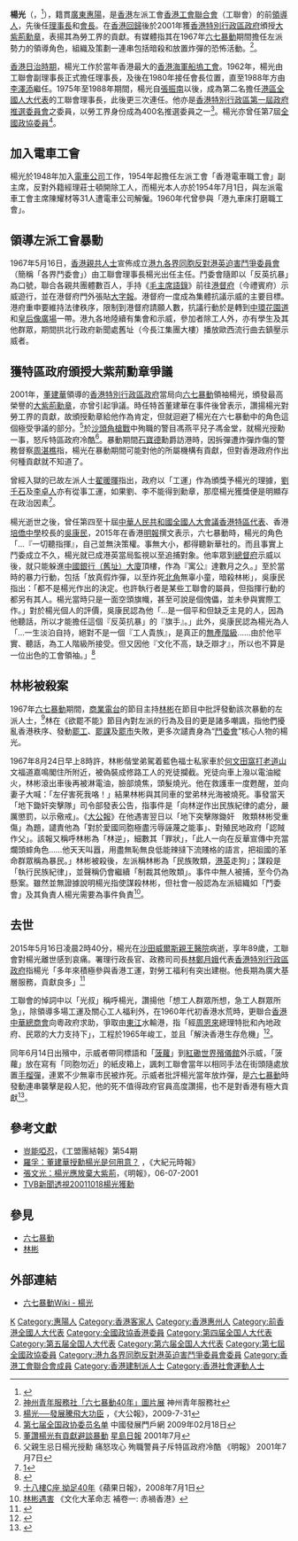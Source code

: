 {{otheruses|杨光}}
{{Infobox officeholder
| 前綴尊稱     = [[尊敬的#香港|The Honourable]]
| name         = Yeung Kwong<br />楊光
| image        = Yeung_Kwong.jpg
| office       = {{FTU}}會長
| term_start   = 1980年
| term_end     = 1988年
| predecessor  = [[陳耀材|陳耀材]]
| successor    = [[李澤添|李澤添]]
| office1      = {{FTU}}理事長
| term_start1  = 1962年
| term_end1    = 1980年
| predecessor1 = [[李生|李生]]
| successor1   = [[潘江偉|潘江偉]]
| office2      = [[港九各界同胞反對港英迫害鬥爭委員會|香港鬥委會]]主任
| deputy2      = [[費彝民|費彝民]]、[[謝鴻惠|謝鴻惠]]、[[黃建立|黃建立]]、[[王寬誠|王寬誠]]
| leader2      = [[梁威林|梁威林]]（中共港澳工委書記）
| term_start2  = 1967年5月16日
| term_end2    = 1967年12月
| birth_date   = 1926年
| birth_place  = {{HKG-1910}}
| death_date   = {{death date and age|2015|5|16|1926|1|1}} 
| death_place  = {{HKG}}[[沙田_(香港)|沙田]][[威爾斯親王醫院|威爾斯親王醫院]]
| party        = {{FTU}}
| educate = 
}}

'''楊光'''{{大紫荊}}（{{lang-en|Yeung Kwong}}，{{bd|1926年||2015年|5月16日|catIdx=Y楊}}<ref>{{cite web |url=http://rthk.hk/rthk/news/expressnews/20150516/news_20150516_55_1100064.htm |title=工聯會前會長楊光病逝 享年89歲 |publisher=[[香港電台|香港電台]] |date=2015年5月16日 |deadurl=yes |archiveurl=https://web.archive.org/web/20150518103427/http://rthk.hk/rthk/news/expressnews/20150516/news_20150516_55_1100064.htm |archivedate=2015年5月18日 }}{{zh-hant}}</ref>），籍貫[[廣東省_(中華民國)|廣東]][[惠陽|惠陽]]，是[[香港|香港]]左派工會[[香港工會聯合會|香港工會聯合會]]（工聯會）的前[[政黨領袖|領導人]]，先後任[[理事長|理事長]]和[[會長|會長]]。在[[香港回歸|香港回歸]]後於2001年獲[[香港特別行政區政府|香港特別行政區政府]]頒授[[大紫荊勳章|大紫荊勳章]]，表揚其為勞工界的貢獻。有媒體指其在1967年[[六七暴動|六七暴動]]期間擔任左派勢力的領導角色，組織及策劃一連串包括暗殺和放置炸彈的恐怖活動。<ref>[http://www.chinayouth.org.hk/20070506/catalogue.html 神州青年服務社「六七暴動40年」圖片展] {{Wayback|url=http://www.chinayouth.org.hk/20070506/catalogue.html |date=20071113233724 }}神州青年服務社</ref>。

[[香港日治時期|香港日治時期]]，楊光工作於當年香港最大的[[香港海軍船塢工會|香港海軍船塢工會]]。1962年，楊光由工聯會副理事長正式擔任理事長，及後在1980年接任會長位置，直至1988年方由[[李澤添|李澤添]]繼任。1975年至1988年期間，楊光自[[張振南|張振南]]以後，成為第二名擔任[[港區全國人大代表|港區全國人大代表]]的工聯會理事長，此後更三次連任。他亦是[[香港特別行政區第一屆政府推選委員會|香港特別行政區第一屆政府推選委員會]]之委員，以勞工界身份成為400名推選委員之一<ref>[http://www.takungpao.com/news/09/07/31/zuguo01-1119983.htm 楊光──發展騰飛大功臣] {{webarchive|url=https://web.archive.org/web/20091028020629/http://www.takungpao.com/news/09/07/31/zuguo01-1119983.htm |date=2009-10-28 }}，《大公報》，2009-7-31</ref>。楊光亦曾任第7屆[[中國人民政治協商會議全國委員會香港地區委員|全國政協委員]]<ref>[http://cn.chinagate.cn/indepths/2009-02/18/content_17299113_2.htm 第七届全国政协委员名单] {{Wayback|url=http://cn.chinagate.cn/indepths/2009-02/18/content_17299113_2.htm |date=20121116103628 }} 中國發展門戶網 2009年02月18日</ref>。

== 加入電車工會 ==
楊光於1948年加入[[香港電車有限公司|電車公司]]工作，1954年起擔任左派工會「香港電車職工會」副主席，反對外籍經理莊士頓開除工人，而楊光本人亦於1954年7月1日，與左派電車工會主席陳耀材等31人遭電車公司解僱。1960年代曾參與「港九車床打磨職工會」。

== 領導左派工會暴動 ==
{{seealso|六七暴動}}
1967年5月16日，[[香港親共人士|香港親共人士]]宣佈成立[[港九各界同胞反對港英迫害鬥爭委員會|港九各界同胞反對港英迫害鬥爭委員會]]（簡稱「各界鬥委會」）由工聯會理事長楊光出任主任。鬥委會隨即以「反英抗暴」為口號，聯合各親共團體數百人，手持《[[毛主席語錄|毛主席語錄]]》前往[[港督府|港督府]]（今禮賓府）示威遊行，並在港督府門外張貼[[大字報|大字報]]。港督府一度成為集體抗議示威的主要目標。港府重申要維持法律秩序，限制到港督府請願人數，抗議行動於是轉到[[中環|中環]][[花園道|花園道]]和[[皇后像廣場|皇后像廣場]]一帶。港九各地陸續有集會和示威，參加者除工人外，亦有學生及其他群眾，期間拱北行政府新聞處舊址（今長江集團大樓）播放歐西流行曲去鎮壓示威者。

== 獲特區政府頒授大紫荊勳章爭議 ==
2001年，[[董建華|董建華]]領導的[[香港特別行政區政府|香港特別行政區政府]]當局向[[六七暴動|六七暴動]]領袖楊光，頒發最高榮譽的[[大紫荊勳章|大紫荊勳章]]，亦曾引起爭議。時任特首董建華在事件後曾表示，讚揚楊光對勞工界的貢獻，故頒授勳章給他作為肯定，但就迴避了楊光在六七暴動中的角色這個極受爭議的部分。<ref>[http://www.singtao.com/archive/fullstory.asp?andor=or&year1=2001&month1=7&day1=10&year2=2001&month2=7&day2=10&category=all&id=20010710a09&keyword1=&keyword2= 董讚楊光有貢獻避談暴動] {{Webarchive|url=https://archive.is/20120909221245/http://www.singtao.com/archive/fullstory.asp?andor=or&year1=2001&month1=7&day1=10&year2=2001&month2=7&day2=10&category=all&id=20010710a09&keyword1=&keyword2= |date=2012-09-09 }}[[星島日報|星島日報]] 2001年7月</ref>於[[沙頭角槍戰|沙頭角槍戰]]中殉職的警目馮燕平兒子馮金堂，就楊光授勳一事，怒斥特區政府冷酷<ref>父親生忌日楊光授勳 痛怒攻心 殉職警員子斥特區政府冷酷 《明報》 2001年7月7日</ref>。暴動期間[[石寶德|石寶德]]勳爵訪港時，因拆彈遭炸彈炸傷的警務督察[[周湛樵|周湛樵]]指，楊光在暴動期間可能對他的所屬機構有貢獻，但對香港政府作出何種貢獻就不知道了。

曾經入獄的已故左派人士[[翟暖暉|翟暖暉]]指出，政府以「工運」作為頒獎予楊光的理據，[[劉千石|劉千石]]及[[李卓人|李卓人]]亦有從事工運，如果劉、李不能得到勳章，那麼楊光獲獎便是明顯存在政治因素<ref>[http://www.alliance.org.hk/info/news/wp/?p=632]{{dead link|date=2018年3月 |bot=InternetArchiveBot |fix-attempted=yes }}</ref>。

楊光逝世之後，曾任第四至十屆[[中華人民共和國|中華人民共和國]][[香港特別行政區全國人民代表大會代表|全國人大會議香港特區代表]]、香港[[培僑中學|培僑中學]]校長的[[吳康民|吳康民]]，2015年在香港[[明報|明報]]撰文表示，六七暴動時，楊光的角色「...『一切聽指揮』，自己並無決策權。事無大小，都得聽新華社的。而且事實上鬥委成立不久，楊光就已成港英當局監視以至追捕對象。他率眾到[[香港總督府|總督府]]示威以後，就只能躲進[[中國銀行大廈_(香港)|中國銀行（舊址）大廈]]頂樓，作為『寓公』達數月之久。」至於當時的暴力行動，包括「放真假炸彈，以至炸死[[北角|北角]]無辜小童，暗殺林彬」，吳康民指出：「都不是楊光作出的決定。也許執行者是某些工聯會的屬員，但指揮行動的都另有其人。楊光當時只是一面空頭旗幟，甚至可說是個傀儡，並未參與實際工作。」對於楊光個人的評價，吳康民認為他「...是一個平和但缺乏主見的人，因為他聽話，所以才能擔任這個『反英抗暴」的『旗手』。」此外，吳康民認為楊光為人「...一生淡泊自持，絕對不是一個『工人貴族』，是真正的[[無產階級|無產階級]]......由於他平實、聽話，為工人階級所接受。但又因他『文化不高，缺乏辯才』，所以也不算是一位出色的工會領袖。」<ref>{{Cite web |url=http://news.mingpao.com/pns/%E5%90%B3%E5%BA%B7%E6%B0%91%EF%B9%95%E7%82%BA%E6%A5%8A%E5%85%89%E8%BE%A8%E8%AA%A3%20%E9%82%84%E3%80%8C%E5%85%AD%E4%B8%83%E3%80%8D%E7%9C%9F%E7%9B%B8/web_tc/article/20150519/s00012/1431972430734 |title=吳康民﹕為楊光辨誣 還「六七」真相 - 20150519 - 觀點 - 觀點 - 明報新聞網 |accessdate=2015-05-20 |archive-date=2015-05-21 |archive-url=https://web.archive.org/web/20150521074421/http://news.mingpao.com/pns/%E5%90%B3%E5%BA%B7%E6%B0%91%EF%B9%95%E7%82%BA%E6%A5%8A%E5%85%89%E8%BE%A8%E8%AA%A3%20%E9%82%84%E3%80%8C%E5%85%AD%E4%B8%83%E3%80%8D%E7%9C%9F%E7%9B%B8/web_tc/article/20150519/s00012/1431972430734 |dead-url=no }}</ref>

== 林彬被殺案 ==
1967年[[六七暴動|六七暴動]]期間，[[商業電台|商業電台]]的節目主持[[林彬_(播音员)|林彬]]在節目中批評發動該次暴動的左派人士，<ref>[http://hk.apple.nextmedia.com/template/apple_sub/art_main.php?iss_id=20080701&sec_id=38164&subsec_id=11236448&art_id=11294678  十八樓C座 拗足40年]《蘋果日報》，2008年7月1日</ref>林在《欲罷不能》節目內對左派的行為及目的更是諸多嘲諷，指他們擾亂香港秩序、發動[[罷工|罷工]]、[[罷課|罷課]]及[[罷市|罷市]]失敗，更多次譴責身為“[[鬥委會|鬥委會]]”核心人物的楊光。

1967年8月24日早上8時許，林彬偕堂弟駕着藍色福士私家車於[[何文田|何文田]][[窩打老道山|窩打老道山]]文福道嘉鳴閣住所附近，被偽裝成修路工人的兇徒攔截。兇徒向車上潑以電油縱火，林彬滾出車後再被淋電油，臉部燒焦，頭髮燒光。他在救護車一度甦醒，並向妻子大喊：「左仔害死我咯！」結果林彬與其同車的堂弟林光海被燒死。事發當天「地下鋤奸突擊隊」司令部發表公告，指事件是「向林逆作出民族紀律的處分，嚴厲懲罰，以示儆戒」。《[[大公報|大公報]]》在他遇害翌日以「地下突擊隊鋤奸　敗類林彬受重傷」為題，譴責他為「對於愛國同胞極盡污辱誣蔑之能事」、對殖民地政府「認賊作父」。該報又稱呼林彬為「林逆」，細數其「罪狀」，「此人一向在反華宣傳中充當爛頭蟀角色……他天天叫囂，用盡無恥無良低能辣撻下流賤格的語言，把祖國的革命群眾稱為暴民。」林彬被殺後，左派稱林彬為「民族敗類，[[港英|港英]]走狗」；謀殺是「執行民族紀律」，並聲稱仍會繼續「制裁其他敗類」。事件中無人被捕，至今仍為懸案。雖然並無證據說明楊光指使謀殺林彬，但社會一般認為左派組織如「鬥委會」及其負責人楊光需要為事件負責<ref>[http://www.ngensis.com/mad-ref/mad-2.htm 林彬遇害] {{Wayback|url=http://www.ngensis.com/mad-ref/mad-2.htm |date=20080501020242 }}《文化大革命志 補卷一: 赤禍香港》</ref>。

== 去世 ==
2015年5月16日凌晨2時40分，楊光在[[沙田_(香港)|沙田]][[威爾斯親王醫院|威爾斯親王醫院]]病逝，享年89歲，工聯會對楊光離世感到哀痛。署理行政長官、政務司司長[[林鄭月娥|林鄭月娥]]代表[[香港特別行政區政府|香港特別行政區政府]]指楊光「多年來積極參與香港工運，對勞工福利有突出建樹。他長期為廣大基層服務，貢獻良多」<ref>{{cite web|title=林鄭月娥哀悼楊光逝世|url=http://www.news.gov.hk/tc/categories/school_work/html/2015/05/20150516_182233.shtml|website=香港政府新聞網|date=2015-05-16|access-date=2015-05-17|archive-date=2019-09-01|archive-url=https://web.archive.org/web/20190901144505/http://www.news.gov.hk/tc/categories/school_work/html/2015/05/20150516_182233.shtml|dead-url=no}}</ref>

工聯會的悼詞中以「光叔」稱呼楊光，讚揚他「想工人群眾所想，急工人群眾所急」，除領導多場工運及關心工人福利外，在1960年代初香港水荒時，更聯合[[香港中華總商會|香港中華總商會]]向粵政府求助，爭取由[[東江|東江]]水輸港，指「經[[周恩來|周恩來]]總理特批和內地政府、民眾的大力支持下」，工程於1965年峻工，並且「解決香港生存危機」<ref>{{cite news|title=【楊光出殯】工聯會讚引東江水解決香港生存危機|url=http://hk.apple.nextmedia.com/realtime/news/20150614/53852475|agency=蘋果日報|date=2015-06-14|accessdate=2015-06-14|archive-date=2015-06-16|archive-url=https://web.archive.org/web/20150616042737/http://hk.apple.nextmedia.com/realtime/news/20150614/53852475|dead-url=no}}</ref>。

同年6月14日出殯中，示威者帶同標語和「[[菠蘿|菠蘿]]」到[[紅磡|紅磡]][[世界殯儀館|世界殯儀館]]外示威，「菠蘿」放在寫有「同胞勿近」的紙皮箱上，諷刺工聯會當年以相同手法在街頭隨處放置[[手榴彈|手榴彈]]，連累不少無辜市民被炸死。示威者批評楊光當年放炸彈，是[[六七暴動|六七暴動]]時發動連串襲擊是殺人犯，他的死不值得政府官員高度讚揚，也不是對香港有極大貢獻<ref>{{cite news|title=【楊光出殯】本土派「菠蘿」諷指示放炸彈|url=http://hk.apple.nextmedia.com/realtime/news/20150614/53851840|agency=蘋果日報|date=2015-06-14|accessdate=2016-10-24|archive-date=2017-09-13|archive-url=https://web.archive.org/web/20170913140058/http://hk.apple.nextmedia.com/realtime/news/20150614/53851840|dead-url=no}}</ref>。

== 參考文獻 ==
<div class="references-small">
<references />
*[https://web.archive.org/web/20091028014322/http://www.hkctu.org.hk/solidarity_news/express/55/8.html 豈能啞忍]，《工盟團結報》第54期
*[http://www.epochtimes.com/b5/1/7/21/n111734.htm 羅孚：董建華授勳楊光是何用意？] {{Wayback|url=http://www.epochtimes.com/b5/1/7/21/n111734.htm |date=20200716233156 }}，《大紀元時報》
*[https://web.archive.org/web/20100426145553/http://www.cheungmankwong.org.hk/newspaper/np20010706.html 張文光：楊光應放棄大紫荊]，《明報》，06-07-2001
*[http://video.online.hk/watch/32741 TVB新聞透視20011018楊光獲勳]{{dead link|date=2018年3月 |bot=InternetArchiveBot |fix-attempted=yes }}
</div>

== 參見 ==
* [[六七暴動|六七暴動]]
* [[林彬_(播音员)|林彬]]

== 外部連結 ==
* [[:wikia:hk1967riot:楊光|六七暴動Wiki - 楊光]]

{{香港工聯會負責人}}
{{大紫荊勳章}}

{{Authority control}}
{{DEFAULTSORT:Yeung}}
[[Category:楊姓|K]]
[[Category:惠陽人|Category:惠陽人]]
[[Category:香港客家人|Category:香港客家人]]
[[Category:香港惠州人|Category:香港惠州人]]
[[Category:前香港全國人大代表|Category:前香港全國人大代表]]
[[Category:全國政協香港委員|Category:全國政協香港委員]]
[[Category:第四届全国人大代表|Category:第四届全国人大代表]]
[[Category:第五届全国人大代表|Category:第五届全国人大代表]]
[[Category:第六届全国人大代表|Category:第六届全国人大代表]]
[[Category:第七屆全國政協委員|Category:第七屆全國政協委員]]
[[Category:港九各界同胞反對港英迫害鬥爭委員會委員|Category:港九各界同胞反對港英迫害鬥爭委員會委員]]
[[Category:香港工會聯合會成員|Category:香港工會聯合會成員]]
[[Category:香港建制派人士|Category:香港建制派人士]]
[[Category:香港社會運動人士|Category:香港社會運動人士]]